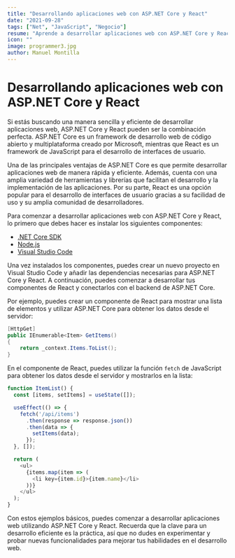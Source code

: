 --- 
title: "Desarrollando aplicaciones web con ASP.NET Core y React"
date: "2021-09-28"
tags: ["Net", "JavaScript", "Negocio"]
resume: "Aprende a desarrollar aplicaciones web con ASP.NET Core y React de manera sencilla y eficiente."
icon: ""
image: programmer3.jpg
author: Manuel Montilla 
---

# Desarrollando aplicaciones web con ASP.NET Core y React

Si estás buscando una manera sencilla y eficiente de desarrollar aplicaciones web, ASP.NET Core y React pueden ser la combinación perfecta. ASP.NET Core es un framework de desarrollo web de código abierto y multiplataforma creado por Microsoft, mientras que React es un framework de JavaScript para el desarrollo de interfaces de usuario. 

Una de las principales ventajas de ASP.NET Core es que permite desarrollar aplicaciones web de manera rápida y eficiente. Además, cuenta con una amplia variedad de herramientas y librerías que facilitan el desarrollo y la implementación de las aplicaciones. Por su parte, React es una opción popular para el desarrollo de interfaces de usuario gracias a su facilidad de uso y su amplia comunidad de desarrolladores.

Para comenzar a desarrollar aplicaciones web con ASP.NET Core y React, lo primero que debes hacer es instalar los siguientes componentes:

- [.NET Core SDK](https://dotnet.microsoft.com/download)
- [Node.js](https://nodejs.org/en/)
- [Visual Studio Code](https://code.visualstudio.com/)

Una vez instalados los componentes, puedes crear un nuevo proyecto en Visual Studio Code y añadir las dependencias necesarias para ASP.NET Core y React. A continuación, puedes comenzar a desarrollar tus componentes de React y conectarlos con el backend de ASP.NET Core.

Por ejemplo, puedes crear un componente de React para mostrar una lista de elementos y utilizar ASP.NET Core para obtener los datos desde el servidor:

```csharp
[HttpGet]
public IEnumerable<Item> GetItems()
{
    return _context.Items.ToList();
}
```

En el componente de React, puedes utilizar la función `fetch` de JavaScript para obtener los datos desde el servidor y mostrarlos en la lista:

```javascript
function ItemList() {
  const [items, setItems] = useState([]);

  useEffect(() => {
    fetch('/api/items')
      .then(response => response.json())
      .then(data => {
        setItems(data);
      });
  }, []);

  return (
    <ul>
      {items.map(item => (
        <li key={item.id}>{item.name}</li>
      ))}
    </ul>
  );
}
```

Con estos ejemplos básicos, puedes comenzar a desarrollar aplicaciones web utilizando ASP.NET Core y React. Recuerda que la clave para un desarrollo eficiente es la práctica, así que no dudes en experimentar y probar nuevas funcionalidades para mejorar tus habilidades en el desarrollo web.